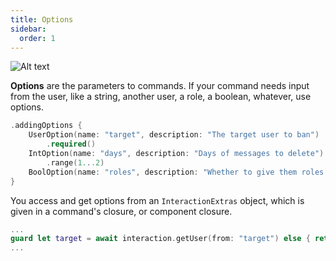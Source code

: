 ```yaml
---
title: Options
sidebar:
  order: 1
---
```

![Alt text](../../../assets/Options.png)

**Options** are the parameters to commands. If your command needs input from the user, like a string, another user,
a role, a boolean, whatever, use options.

```swift
.addingOptions {
	UserOption(name: "target", description: "The target user to ban")
		.required()
	IntOption(name: "days", description: "Days of messages to delete")
		.range(1...2)
	BoolOption(name: "roles", description: "Whether to give them roles back on join")
}
```

You access and get options from an `InteractionExtras` object, which is given in a command's closure, or component closure.

```swift
...
guard let target = await interaction.getUser(from: "target") else { return }
...
```